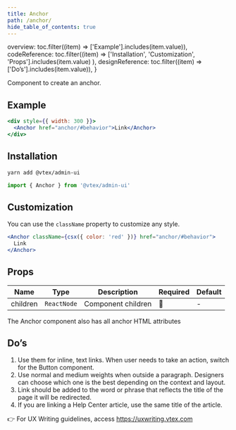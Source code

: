 ```yaml
---
title: Anchor
path: /anchor/
hide_table_of_contents: true
---
```



  overview: toc.filter((item) => ['Example'].includes(item.value)),
  codeReference: toc.filter((item) =>
    ['Installation', 'Customization', 'Props'].includes(item.value)
  ),
  designReference: toc.filter((item) => ['Do’s'].includes(item.value)),
}

<Page toc={tabToc} hasTabs>
  <Panel id="overview">

Component to create an anchor.

## Example

```jsx live
<div style={{ width: 300 }}>
  <Anchor href="anchor/#behavior">Link</Anchor>
</div>
```

  </Panel>
  <Panel id="codeReference">

## Installation

```sh
yarn add @vtex/admin-ui
```

```jsx
import { Anchor } from '@vtex/admin-ui'
```

## Customization

You can use the `className` property to customize any style.

```jsx live
<Anchor className={csx({ color: 'red' })} href="anchor/#behavior">
  Link
</Anchor>
```

## Props

| Name     | Type        | Description        | Required | Default |
| -------- | ----------- | ------------------ | -------- | ------- |
| children | `ReactNode` | Component children | 🚫       | -       |

The Anchor component also has all anchor HTML attributes

  </Panel>
  <Panel id="designReference">

## Do’s

1. Use them for inline, text links. When user needs to take an action, switch for the Button component.
2. Use normal and medium weights when outside a paragraph. Designers can choose which one is the best depending on the context and layout.
3. Link should be added to the word or phrase that reflects the title of the page it will be redirected.
4. If you are linking a Help Center article, use the same title of the article.

👉 For UX Writing guidelines, access https://uxwriting.vtex.com

  </Panel>
</Page>
